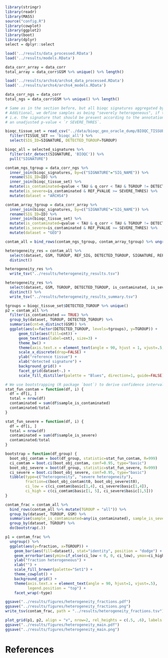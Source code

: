 ```r
library(stringr)
library(readr)
library(MASS)
source("config.R")
library(cowplot)
library(ggplot2)
library(boot)
library(dplyr)
select = dplyr::select
```

```r
load('../results/data_processed.RData')
load('../results/models.RData')

data_corr_array = data_corr
total_array = data_corr$GSM %>% unique() %>% length()

load('../results/archs4/archs4_data_processed.RData')
load('../results/archs4/archs4_models.RData')

data_corr_ngs = data_corr
total_ngs = data_corr$GSM %>% unique() %>% length()

```

```r
# Same as in the section before, but all bioqc signatures aggregated by tissue groups.
# Additional, we define samples as being "severely heterogeneous", if the reference signature,
# i.e. the signature that should be present according to the annotation, is not enriched at
# an unadjusted p-value < `r SEVERE_THRES`.

bioqc_tissue_set = read_csv("../data/bioqc_geo_oracle_dump/BIOQC_TISSUE_SET_DATA_TABLE.csv") %>%
  filter(TISSUE_SET == 'bioqc_all') %>%
  select(SIG_ID=SIGNATURE, DETECTED_TGROUP=TGROUP)

bioqc_all = selected_signatures %>%
  filter(str_detect(SIGNATURE, 'BIOQC')) %>%
  pull("SIGNATURE")

contam_ngs_tgroup = data_corr_ngs %>%
  inner_join(bioqc_signatures, by=c("SIGNATURE"="SIG_NAME")) %>%
  rename(SIG_ID=ID) %>%
  inner_join(bioqc_tissue_set) %>%
  mutate(is_contaminated=qvalue < TAU & q_corr < TAU & TGROUP != DETECTED_TGROUP) %>%
  mutate(is_severe=is_contaminated & REF_PVALUE >= SEVERE_THRES) %>%
  mutate(dataset = "ARCHS4")

contam_array_tgroup = data_corr_array %>%
  inner_join(bioqc_signatures, by=c("SIGNATURE"="SIG_NAME")) %>%
  rename(SIG_ID=ID) %>%
  inner_join(bioqc_tissue_set) %>%
  mutate(is_contaminated=qvalue < TAU & q_corr < TAU & TGROUP != DETECTED_TGROUP) %>%
  mutate(is_severe=is_contaminated & REF_PVALUE >= SEVERE_THRES) %>%
  mutate(dataset = "GEO")

contam_all = bind_rows(contam_ngs_tgroup, contam_array_tgroup) %>% ungroup()
```

```r
heterogeneity_res = contam_all %>%
  select(dataset, GSM, TGROUP, REF_SIG, DETECTED_TGROUP, SIGNATURE, REF_PVALUE, PVALUE, qvalue, p_corr, q_corr, is_contaminated, is_severe) %>%
  distinct()

heterogeneity_res %>%
  write_tsv("../results/heterogeneity_results.tsv")

heterogeneity_res %>%
  select(dataset, GSM, TGROUP, DETECTED_TGROUP, is_contaminated, is_severe) %>%
  distinct() %>%
  write_tsv("../results/heterogeneity_results_summary.tsv")
```

```r
tgroups = bioqc_tissue_set$DETECTED_TGROUP %>% unique()
p2 = contam_all %>%
  filter(is_contaminated == TRUE) %>%
  group_by(dataset, TGROUP, DETECTED_TGROUP) %>%
  summarise(cnt=n_distinct(GSM)) %>%
  ggplot(aes(x=factor(DETECTED_TGROUP, levels=tgroups), y=TGROUP)) +
      geom_tile(aes(fill=cnt)) +
      geom_text(aes(label=cnt), size=3) +
      theme_bw() +
      theme(axis.text.x = element_text(angle = 90, hjust = 1, vjust=.5, size=10)) +
      scale_x_discrete(drop=FALSE) +
      ylab("reference tissue") +
      xlab("detected signature") +
      background_grid() +
      facet_grid(dataset~.) +
      scale_fill_distiller(palette = "Blues", direction=1, guide=FALSE)

```


```r
# We use bootstrapping (R package `boot`) to derive confidence intervals.
stat_fun_contam = function(df, i) {
  df = df[i, ]
  total = nrow(df)
  contaminated = sum(df$sample_is_contaminated)
  contaminated/total
}

stat_fun_severe = function(df, i) {
  df = df[i, ]
  total = nrow(df)
  contaminated = sum(df$sample_is_severe)
  contaminated/total
}

bootstrap = function(df_group) {
  boot_obj_contam = boot(df_group, statistic=stat_fun_contam, R=999)
  ci_comtam = boot.ci(boot_obj_contam, conf=0.95, type="basic")
  boot_obj_severe = boot(df_group, statistic=stat_fun_severe, R=999)
  ci_severe = boot.ci(boot_obj_severe, conf=0.95, type="basic")
  tibble(type=c("heterogeneity", "severe heterogeneity"),
         fraction=c(boot_obj_contam$t0, boot_obj_severe$t0),
         ci_low = c(ci_comtam$basic[1,4], ci_severe$basic[1,4]),
         ci_high = c(ci_comtam$basic[1, 5], ci_severe$basic[1,5]))
}

contam_frac = contam_all %>%
  bind_rows(contam_all %>% mutate(TGROUP = "all")) %>%
  group_by(dataset, TGROUP, GSM) %>%
  summarise(sample_is_contaminated=any(is_contaminated), sample_is_severe=any(is_severe)) %>%
  group_by(dataset, TGROUP) %>%
  do(bootstrap(.))
```

```r
p1 = contam_frac %>%
  ungroup() %>%
  ggplot(aes(y=fraction, x=TGROUP)) +
    geom_bar(aes(fill=dataset), stat="identity", position = "dodge") +
    geom_errorbar(aes(ymin=if_else(ci_low < 0, 0, ci_low), ymax=ci_high, fill=dataset), position='dodge') +
    ylab("fraction heterogeneous") +
    xlab("") + 
    scale_fill_brewer(palette="Set1") +
    theme_cowplot() + 
    background_grid() +
    theme(axis.text.x = element_text(angle = 90, hjust=1, vjust=.5),
          legend.position = "top") +
    facet_wrap(~type) 

ggsave("../results/figures/heterogeneity_fractions.pdf")
ggsave("../results/figures/heterogeneity_fractions.png")
write_tsv(contam_frac, path = "../results/heterogeneity_fractions.tsv")
```

```r
plot_grid(p1, p2, align = "v", nrow=2, rel_heights = c(.5, .6), labels = "AUTO", axis="lr")
ggsave("../results/figures/heterogeneity_main.pdf")
ggsave("../results/figures/heterogeneity_main.png")
```


# References
